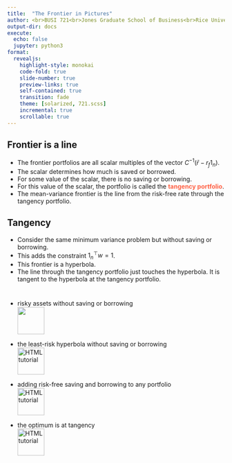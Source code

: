 ```yaml
---
title:  "The Frontier in Pictures"
author: <br>BUSI 721<br>Jones Graduate School of Business<br>Rice University<br><br>Kerry Back
output-dir: docs
execute:
  echo: false
  jupyter: python3
format: 
  revealjs:
    highlight-style: monokai
    code-fold: true
    slide-number: true
    preview-links: true
    self-contained: true
    transition: fade
    theme: [solarized, 721.scss]
    incremental: true
    scrollable: true
---
```



## Frontier is a line 

- The frontier portfolios are all scalar multiples of the vector $C^{-1}(\bar{r}-r_f1_n)$.
- The scalar determines how much is saved or borrowed.
- For some value of the scalar, there is no saving or borrowing.
- For this value of the scalar, the portfolio is called the [tangency portfolio]{style="color:tomato; font-weight:bold"}.
- The mean-variance frontier is the line from the risk-free rate through the tangency portfolio.



## Tangency

- Consider the same minimum variance problem but without saving or borrowing.
- This adds the constraint $1_n^\top w=1$.
- This frontier is a hyperbola.
- The line through the tangency portfolio just touches the hyperbola.  It is tangent to the hyperbola at the tangency portfolio.


#

- 
risky assets without saving or borrowing
<br>
<a href="https://bbcx-investments.com/portfolios/three-assets"><img src="images/Rice_Owl.jpg" style="width:.65in;"></a>

- the least-risk hyperbola without saving or borrowing
<br>
<a href="https://bbcx-investments.com/portfolios/frontier"><img src="images/Rice_Owl.jpg" alt="HTML tutorial" style="width:.65in; align=right"></a>

- adding risk-free saving and borrowing to any portfolio
<br>
<a href="https://bbcx-investments.com/portfolios/sharpe"><img src="images/Rice_Owl.jpg" alt="HTML tutorial" style="width:.65in;"></a>

- the optimum is at tangency
<br>
<a href="https://bbcx-investments.com/portfolios/tangency"><img src="images/Rice_Owl.jpg" alt="HTML tutorial" style="width:.65in;"></a>

